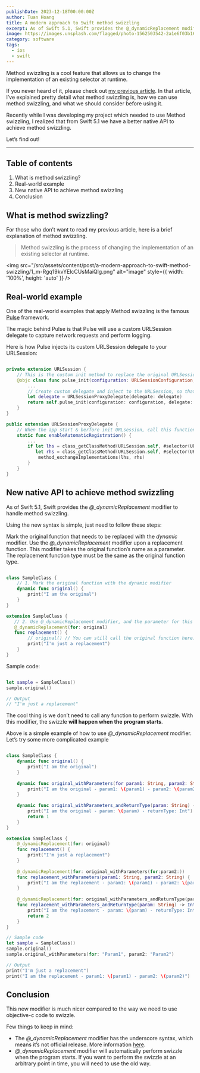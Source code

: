 ```yaml
---
publishDate: 2023-12-18T00:00:00Z
author: Tuan Hoang
title: A modern approach to Swift method swizzling
excerpt: As of Swift 5.1, Swift provides the @_dynamicReplacement modifier to handle method swizzling. Let's find out how to use it!
image: https://images.unsplash.com/flagged/photo-1562503542-2a1e6f03b16b?q=80&w=1974&auto=format&fit=crop&ixlib=rb-4.0.3&ixid=M3wxMjA3fDB8MHxwaG90by1wYWdlfHx8fGVufDB8fHx8fA%3D%3D
category: software
tags:
  - ios
  - swift
---
```


Method swizzling is a cool feature that allows us to change the implementation of an existing selector at runtime.

If you never heard of it, please check out [my previous article](https://magz.techover.io/2021/07/25/method-swizzling-in-swift/). In that article, I’ve explained pretty detail what method swizzling is, how we can use method swizzling, and what we should consider before using it.

Recently while I was developing my project which needed to use Method swizzling, I realized that from Swift 5.1 we have a better native API to achieve method swizzling.

Let’s find out!

---

## Table of contents

1. What is method swizzling?
2. Real-world example
3. New native API to achieve method swizzling
4. Conclusion

## What is method swizzling?

For those who don’t want to read my previous article, here is a brief explanation of method swizzling.

> Method swizzling is the process of changing the implementation of an existing selector at runtime.

<img src="/src/assets/content/post/a-modern-approach-to-swift-method-swizzling/1_m-Rgq19kvYElcCUsMaiQlg.png" alt="image" style={{ width: '100%', height: 'auto' }} />

## Real-world example

One of the real-world examples that apply Method swizzling is the famous [Pulse](https://github.com/kean/Pulse) framework.

The magic behind Pulse is that Pulse will use a custom URLSession delegate to capture network requests and perform logging.

Here is how Pulse injects its custom URLSession delegate to your URLSession:

```swift

private extension URLSession {
    // This is the custom init method to replace the original URLSession.init
    @objc class func pulse_init(configuration: URLSessionConfiguration, delegate: URLSessionDelegate?, delegateQueue: OperationQueue?) -> URLSession {
        ...
        // Create custom delegate and inject to the URLSession, so that later Pulse can perform custom logic in this delegate to capture network logs.
        let delegate = URLSessionProxyDelegate(delegate: delegate)
        return self.pulse_init(configuration: configuration, delegate: delegate, delegateQueue: delegateQueue)
    }
}

public extension URLSessionProxyDelegate {
    // When the app start & berfore init URLsession, call this function to perform method swizzling 
    static func enableAutomaticRegistration() {
        ...
        if let lhs = class_getClassMethod(URLSession.self, #selector(URLSession.init(configuration:delegate:delegateQueue:))),
           let rhs = class_getClassMethod(URLSession.self, #selector(URLSession.pulse_init(configuration:delegate:delegateQueue:))) {
            method_exchangeImplementations(lhs, rhs)
        }
    }
}

```

## New native API to achieve method swizzling

As of Swift 5.1, Swift provides the *@_dynamicReplacement* modifier to handle method swizzling.

Using the new syntax is simple, just need to follow these steps:

Mark the original function that needs to be replaced with the *dynamic* modifier.
Use the *@_dynamicReplacement* modifier upon a replacement function. This modifier takes the original function’s name as a parameter.
The replacement function type must be the same as the original function type.

```swift

class SampleClass {
    // 1. Mark the original function with the dynamic modifier
    dynamic func original() {
        print("I am the original")
    }
}

extension SampleClass {
   // 2. Use @_dynamicReplacement modifier, and the parameter for this modifier is the name of original function.
   @_dynamicReplacement(for: original)
   func replacement() {
        // original() // You can still call the original function here.
        print("I'm just a replacement")
    }
}

```

Sample code:

```swift

let sample = SampleClass()
sample.original()

// Output
// "I'm just a replacement"

```

The cool thing is we don’t need to call any function to perform swizzle. With this modifier, the swizzle **will happen when the program starts**.

Above is a simple example of how to use *@_dynamicReplacement* modifier. Let’s try some more complicated example

```swift

class SampleClass {
    dynamic func original() {
        print("I am the original")
    }
    
    dynamic func original_withParameters(for param1: String, param2: String) {
        print("I am the original - param1: \(param1) - param2: \(param2)")
    }
    
    dynamic func original_withParameters_andReturnType(param: String) -> Int {
        print("I am the original - param: \(param) - returnType: Int")
        return 1
    }
}

extension SampleClass {
    @_dynamicReplacement(for: original)
    func replacement() {
        print("I'm just a replacement")
    }
    
    @_dynamicReplacement(for: original_withParameters(for:param2:))
    func replacement_withParameters(param1: String, param2: String) {
        print("I am the replacement - param1: \(param1) - param2: \(param2)")
    }
    
    @_dynamicReplacement(for: original_withParameters_andReturnType(param:))
    func replacement_withParameters_andReturnType(param: String) -> Int {
        print("I am the replacement - param: \(param) - returnType: Int")
        return 2
    }
}

// Sample code
let sample = SampleClass()
sample.original()
sample.original_withParameters(for: "Param1", param2: "Param2")

// Output
print("I'm just a replacement")
print("I am the replacement - param1: \(param1) - param2: \(param2)")

```

## Conclusion

This new modifier is much nicer compared to the way we need to use objective-c code to swizzle.

Few things to keep in mind:

- The *@_dynamicReplacement* modifier has the underscore syntax, which means it’s not official release. More information [here](https://github.com/apple/swift/blob/main/docs/ReferenceGuides/UnderscoredAttributes.md).
- *@_dynamicReplacement* modifier will automatically perform swizzle when the program starts. If you want to perform the swizzle at an arbitrary point in time, you will need to use the old way.